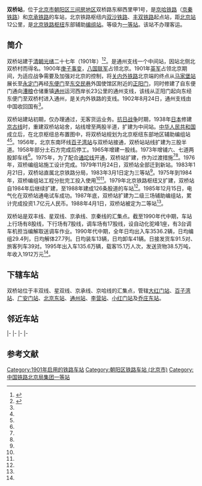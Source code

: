 {{otheruses|双桥站}}
{{noteTA 
|G1 =Transport}}
{{Infobox station
|name = 双桥站
|eng_name = Shuangqiao Railway Station
|linecolour = #0033C9
|image = Shuangqiao Railway Station (20150630115631).JPG
|caption = 双桥站站房（2015年6月30日摄）
|other_name = 
|country = {{CHN}}
|borough = [[北京市|北京市]][[朝阳区_(北京市)|朝阳区]][[三间房地区|三间房地区]]
|address = 双桥路东柳西里甲1号
|coordinates = {{coord|39|53|53.83|N|116|33|54.25|E|type:railwaystation|display=inline, title}}
|elevation = 
|owned = [[中国铁路北京局集团|中国铁路北京局集团有限公司]]
|operator = [[中華人民共和國鐵路運輸|中国铁路]]
|lines = [[京哈铁路|京哈铁路]]（[[京秦铁路|京秦铁路]]）、[[京承铁路|京承铁路]]<br />[[双沙铁路|双沙铁路]]、[[丰双铁路|丰双铁路]]
|distance = 
|platform = 
|tracks = 
|bus_routes = 
|bus_stands = 
|connections = 
|structure = 地面车站
|hall = 
|depth = 
|levels = 
|interchange = 
|exits = 
|architect = 
|architectural_style = 
|colour = 
|type = 编组站
|status = 运营中
|code = 11333<ref>根据《中华人民共和国铁路车站代码》（GB/T10302-2010）</ref>
|commercial_code = SQP<ref>{{cite book|author=铁道部电子计算技术中心, 铁道部运输局|title=铁路车站站名代码表：TMIS使用|publisher=中国铁道出版社|location=北京|year=1998|isbn=9787113030995|pages=37}}</ref><ref>{{cite book|author=[[中华人民共和国铁道部|中华人民共和国铁道部]]|title=铁路电报站名略号（2012）|publisher=中国铁道出版社|location=北京|year=2012|unified=15113·3468|pages=8}}</ref>
|pinyin_code = SQI
|iata = 
|zone = 
|classification = [[一等站_(中国)|一等站]]
|website = 
|built = 1901年
|opened = 
|opening = 
|closed = 
|rebuilt = 
|electrified = 
|former = 
|original = 
|pregroup = 
|postgroup = 
|prenational = 
|years = 
|events = 
|pass_year = 
|passengers = 
|pass_system = 
|pass_rank = 
|mpassengers = 
|trains = 
|station_hours = 
|hours = 
|adjacent = 
|other_services = 
|route_map = 
}}

'''双桥站'''，位于[[北京市|北京市]][[朝阳区_(北京市)|朝阳区]][[三间房地区|三间房地区]]双桥路东柳西里甲1号，是[[京哈铁路|京哈铁路]]（[[京秦铁路|京秦铁路]]）和[[京承铁路|京承铁路]]的车站，北京铁路枢纽内[[双沙铁路|双沙铁路]]、[[丰双铁路|丰双铁路]]起点站，距[[北京站|北京站]]12公里，是[[北京铁路枢纽|北京铁路枢纽]]东部辅助[[编组站|编组站]]。等级为[[一等站_(中国)|一等站]]。该站不办理客运。

== 简介 ==
双桥站建于[[清朝|清朝]][[光绪|光绪]]二十七年（1901年）<ref name="cyqz">{{Cite web|title=朝阳区志第七编交通邮电|url=http://www.bjchy.gov.cn/chaoyang/qznj/8a24f09a24d90f1f0124d94c73fe0019.html|date=2009-11-09|publisher=北京朝阳|archiveurl=https://web.archive.org/web/20150923191327/http://www.bjchy.gov.cn/chaoyang/qznj/8a24f09a24d90f1f0124d94c73fe0019.html|archivedate=2015-09-23|dead-url=no|accessdate=2017-08-13}}</ref><ref name="difangzhi">{{cite book|title=北京志·市政卷·铁路运输志|year=2004|publisher=北京出版社|location=北京|isbn=7-200-05098-9}}</ref>。是通州支线一个中间站，因站北侧北双桥村而得名。1900年[[义和团运动|庚子事变]]，[[八国联军|八国联军]]占领北京。1901年[[英军|英军]]占领北京期间，为适应战争需要及加强对北京的控制，将[[京奉铁路|关内外铁路]]北京端的终点从[[马家堡站|马家堡站]]展长至[[北京南站|永定门]]再经[[东便门_(北京)|东便门]]至[[东交民巷|东交民巷]]外国使馆区附近的[[正阳门东站|正阳门]]，同时修建了自东便门通向[[漕运|漕粮]]仓储重镇[[通州区_(北京市)|通州]]运河西岸长23公里的通州支线，该线从正阳门起向东经东便门至双桥村进入通州，是关内外铁路的支线。1902年8月24日，通州支线由中国收回国有<ref name="cyqz" />。

双桥站建站初期，仅办理通过，无客货运业务。[[抗日战争|抗日战争]]时期，1938年[[日本|日本]]修建[[京承铁路|京古线]]时，重建双桥站站舍，站线增至两股半道，扩建为中间站。[[中华人民共和国|中华人民共和国]]成立后，在北京枢纽总布置图中，将双桥站规划为北京枢纽东部地区辅助编组站<ref name="cyqz" /><ref name="difangzhi" />。1956年，北京东南环线[[百子湾站_(铁路)|百子湾站]]与双桥站接通，双桥站站线扩建为三股半道。1958年部分土石方完成后停工。1965年增建一股线。1973年增铺六、七道两股卸车线<ref name="cyqz" />。1975年，为了配合[[京坨铁路|通坨线]]开通，双桥站扩建，作为过渡措施<ref name="cyqz" /><ref name="difangzhi" />。1976年，双桥编组站施工设计完成。1979年11月24日，双桥站全部迁到新站。1983年1月21日，双桥站直属北京铁路分局，1983年3月1日定为三等站<ref name="cyqz" />。1975年到1984年，双桥编组站工程分批完工投入使用<ref name=cyqz/><ref name="difangzhi" />。1979年北京铁路枢纽又扩建，双桥站自1984年后继续扩建，至1988年建成126条股道的车站<ref name="difangzhi" />。1985年12月15日，电气化在双桥站通电试车成功。1987年底，双桥站扩建为二级三场辅助编组站，累计完成投资1.7亿元人民币。1988年4月1日，双桥站被定为二等站<ref name="cyqz" />。

双桥站是双丰线、星双线、京承线、京秦线的汇集点。截至1990年代中期，车站上行场有8股线，下行场有7股线，调车场有17股线，设自动化驼峰1座，有3台调车机担当编解取送调车作业。1990年代中期，全年日均出入车3536.2辆，日均编组29.4列，日均解体27.7列。日均装车13辆，日均卸车41辆。日接发货车91.5对、旅客列车39对。1995年出入车135.6万辆，载客15.1万人次，发送货物38.5万吨，年收入1912万元<ref name="cyqz" />。

== 下辖车站 ==
双桥站位于丰双线、星双线、京承线、京哈线的汇集点，管辖[[大红门站_(铁路)|大红门站]]、[[百子湾站_(铁路)|百子湾站]]、[[广安门站|广安门站]]、[[北京东站|北京东站]]、[[通州站|通州站]]、[[李营站|李营站]]、[[小红门站_(铁路)|小红门站]]及[[乔庄东站|乔庄东站]]。

==邻近车站==

{{Start rail box|[[中華人民共和國鐵路運輸|中国铁路]]}}
|-
{{Terminus}}
{{s-line|[[双沙铁路|双沙铁路]]<br />{{0}}{{0}} {{0}}{{0}}{{0}}{{0}} 双桥站 10km →}}
{{s-inop|[[北京朝阳站|北京朝阳站]]|[[沙河站_(京包铁路)|沙河]]方向}}
|-
{{s-inop|[[北京东站|北京东站]]|{{站|北京}}方向|rows=2}}
{{s-line|[[京哈铁路|京哈铁路]]<br />← 7km 双桥站 8km →}}
{{s-inop|[[通州站|通州站]]|{{站|哈尔滨}}方向}}
|-
{{s-line|[[京承铁路|京承铁路]]<br />← 7km 双桥站 5km →}}
{{s-inop|[[通州西站|通州西站]]|{{站|承德}}方向}}
|-
{{Terminus}}
{{s-line|[[丰双铁路|丰双铁路]]<br />{{0}}{{0}} {{0}}{{0}}{{0}} 双桥站 7km →}}
{{s-inop|[[百子湾站_(铁路)|百子湾站]]|{{站|丰台}}方向}}
{{End box}}

== 参考文献 ==
{{Commonscat|Shuangqiao Railway Station}}
{{reflist}}

{{京哈铁路}}
{{京承铁路}}
{{双沙铁路}}
{{丰双铁路}}
{{北京铁路车站列表}}
[[Category:1901年启用的铁路车站|Category:1901年启用的铁路车站]]
[[Category:朝阳区铁路车站_(北京市)|Category:朝阳区铁路车站 (北京市)]]
[[Category:中国铁路北京局集团一等站|Category:中国铁路北京局集团一等站]]